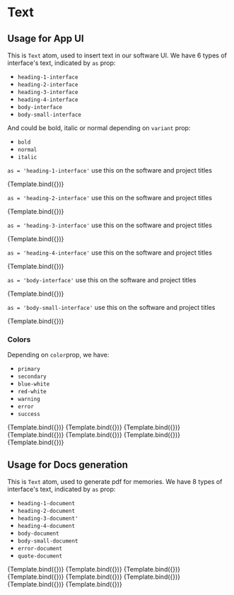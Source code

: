 <!-- Text.stories.mdx -->



<Meta title="Atoms/Text" component={Text} />


# Text


##  Usage for App UI

This is `Text` atom, used to insert text in our software UI. 
We have 6 types of interface's text, indicated by `as` prop:

- `heading-1-interface`
- `heading-2-interface`
- `heading-3-interface`
- `heading-4-interface`
- `body-interface`
- `body-small-interface`

And could be bold, italic or normal depending on `variant` prop:

- `bold`
- `normal`
- `italic`

`as = 'heading-1-interface'` use this on the software and project titles

<Canvas>
  <Story
    name="heading-1-interface"
    args={{
      as: "heading-1-interface",
      variant: "bold",
      children: "welcome to structuraid",
      color: "primary"
    }}
  >
    {Template.bind({})}
  </Story>
</Canvas>

`as = 'heading-2-interface'` use this on the software and project titles

<Canvas>
  <Story
    name="heading-2-interface"
    args={{
      as: "heading-2-interface",
      variant: "bold",
      children: "PIP: lago alto",
      color: "secondary"
    }}
  >
    {Template.bind({})}
  </Story>
</Canvas>

`as = 'heading-3-interface'` use this on the software and project titles

<Canvas>
  <Story
    name="heading-3-interface"
    args={{
      as: "heading-3-interface",
      variant: "normal",
      children: "PIP: lago alto",
      color: "secondary"
    }}
  >
    {Template.bind({})}
  </Story>
</Canvas>

`as = 'heading-4-interface'` use this on the software and project titles

<Canvas>
  <Story
    name="heading-4-interface"
    args={{
      as: "heading-4-interface",
      variant: "normal",
      children: "PIP: lago alto",
      color: "secondary"
    }}
  >
    {Template.bind({})}
  </Story>
</Canvas>

`as = 'body-interface'` use this on the software and project titles

<Canvas>
  <Story
    name="body-interface"
    args={{
      as: "body-interface",
      variant: "normal",
      children: "Reinforced concrete footings are structural members used to support columns and walls and to transmit and distribute their loads to the soil. The design is based on the assumption that the footing is rigid, so that the variation of the soil pressure under the footing is linear. Uniform soil pressure is achieved when the column load coincides with the centroid of the footing. Although this assumption is acceptable for rigid footings, such an assumption becomes less accurate as the footing becomes relatively more flexible.",
      color: "secondary"
    }}
  >
    {Template.bind({})}
  </Story>
</Canvas>

`as = 'body-small-interface'` use this on the software and project titles

<Canvas>
  <Story
    name="body-small-interface"
    args={{
      as: "body-small-interface",
      variant: "normal",
      children: "Reinforced concrete footings are structural members used to support columns and walls and to transmit and distribute their loads to the soil. The design is based on the assumption that the footing is rigid, so that the variation of the soil pressure under the footing is linear. Uniform soil pressure is achieved when the column load coincides with the centroid of the footing. Although this assumption is acceptable for rigid footings, such an assumption becomes less accurate as the footing becomes relatively more flexible.",
      color: "secondary"
    }}
  >
    {Template.bind({})}
  </Story>
</Canvas>

### Colors

Depending on `color`prop, we have:

- `primary`
- `secondary`
- `blue-white`
- `red-white`
- `warning`
- `error`
- `success`

<Canvas>
  <Story
    name="body-small-interface-color-primary"
    args={{
      as: "body-small-interface",
      variant: "normal",
      children: "Reinforced concrete footings are structural members used to support columns and walls and to transmit and distribute their loads to the soil. The design is based on the assumption that the footing is rigid, so that the variation of the soil pressure under the footing is linear. Uniform soil pressure is achieved when the column load coincides with the centroid of the footing. Although this assumption is acceptable for rigid footings, such an assumption becomes less accurate as the footing becomes relatively more flexible.",
      color: "primary"
    }}
  >
    {Template.bind({})}
  </Story>
</Canvas>

<Canvas>
  <Story
    name="body-small-interface-color-secondary"
    args={{
      as: "body-small-interface",
      variant: "normal",
      children: "Reinforced concrete footings are structural members used to support columns and walls and to transmit and distribute their loads to the soil. The design is based on the assumption that the footing is rigid, so that the variation of the soil pressure under the footing is linear. Uniform soil pressure is achieved when the column load coincides with the centroid of the footing. Although this assumption is acceptable for rigid footings, such an assumption becomes less accurate as the footing becomes relatively more flexible.",
      color: "secondary"
    }}
  >
    {Template.bind({})}
  </Story>
</Canvas>

<Canvas>
  <Story
    name="body-small-interface-color-blue-white"
    args={{
      as: "body-small-interface",
      variant: "normal",
      children: "Footing type A schema",
      color: "blue-white"
    }}
  >
    {Template.bind({})}
  </Story>
</Canvas>

<Canvas>
  <Story
    name="body-small-interface-color-red-white"
    args={{
      as: "body-small-interface",
      variant: "bold",
      children: "Footing type A schema",
      color: "red-white"
    }}
  >
    {Template.bind({})}
  </Story>
</Canvas>

<Canvas>
  <Story
    name="body-small-interface-color-warning"
    args={{
      as: "body-small-interface",
      variant: "normal",
      children: "Footing pressure is 2% great than foundation's limit",
      color: "warning"
    }}
  >
    {Template.bind({})}
  </Story>
</Canvas>

<Canvas>
  <Story
    name="body-small-interface-color-error"
    args={{
      as: "body-small-interface",
      variant: "normal",
      children: "Footing pressure exceeds limit of foundation",
      color: "error"
    }}
  >
    {Template.bind({})}
  </Story>
</Canvas>

<Canvas>
  <Story
    name="body-small-interface-color-success"
    args={{
      as: "body-small-interface",
      variant: "normal",
      children: "DXF succesfully loaded",
      color: "success"
    }}
  >
    {Template.bind({})}
  </Story>
</Canvas>


##  Usage for Docs generation

This is `Text` atom, used to generate pdf for memories. 
We have 8 types of interface's text, indicated by `as` prop:

- `heading-1-document`
- `heading-2-document`
- `heading-3-document'`
- `heading-4-document`
- `body-document`
- `body-small-document`
- `error-document`
- `quote-document`

<Canvas>
  <Story
    name="heading-1-document"
    args={{
      as: "heading-1-document",
      children: "PIP: Lago alto | structural design memories"
    }}
  >
    {Template.bind({})}
  </Story>
</Canvas>

<Canvas>
  <Story
    name="heading-2-document"
    args={{
      as: "heading-2-document",
      children: "Footing design"
    }}
  >
    {Template.bind({})}
  </Story>
</Canvas>

<Canvas>
  <Story
    name="heading-3-document"
    args={{
      as: "heading-3-document",
      children: "Footing type 1"
    }}
  >
    {Template.bind({})}
  </Story>
</Canvas>

<Canvas>
  <Story
    name="heading-4-document"
    args={{
      as: "heading-4-document",
      children: "One-way shear check | Two-ways shear check | Bending reinforcement"
    }}
  >
    {Template.bind({})}
  </Story>
</Canvas>

<Canvas>
  <Story
    name="body-document"
    args={{
      as: "body-document",
      children: "Reinforced concrete footings are structural members used to support columns and walls and to transmit and distribute their loads to the soil. The design is based on the assumption that the footing is rigid, so that the variation of the soil pressure under the footing is linear. Uniform soil pressure is achieved when the column load coincides with the centroid of the footing. Although this assumption is acceptable for rigid footings, such an assumption becomes less accurate as the footing becomes relatively more flexible."
    }}
  >
    {Template.bind({})}
  </Story>
</Canvas>

<Canvas>
  <Story
    name="body-small-document"
    args={{
      as: "body-small-document",
      children: "Reinforced concrete footings are structural members used to support columns and walls and to transmit and distribute their loads to the soil. The design is based on the assumption that the footing is rigid, so that the variation of the soil pressure under the footing is linear. Uniform soil pressure is achieved when the column load coincides with the centroid of the footing. Although this assumption is acceptable for rigid footings, such an assumption becomes less accurate as the footing becomes relatively more flexible."
    }}
  >
    {Template.bind({})}
  </Story>
</Canvas>

<Canvas>
  <Story
    name="error-document"
    args={{
      as: "error-document",
      children: "shear checks failled"
    }}
  >
    {Template.bind({})}
  </Story>
</Canvas>

<Canvas>
  <Story
    name="quote-document"
    args={{
      as: "quote-document",
      children: "Once the area is determined, a factored soil pressure is obtained by dividing the factored load, Pu= 1.2D + 1.6L, by the area of the footing. This is required to design the footing by the strength design method."
    }}
  >
    {Template.bind({})}
  </Story>
</Canvas>
